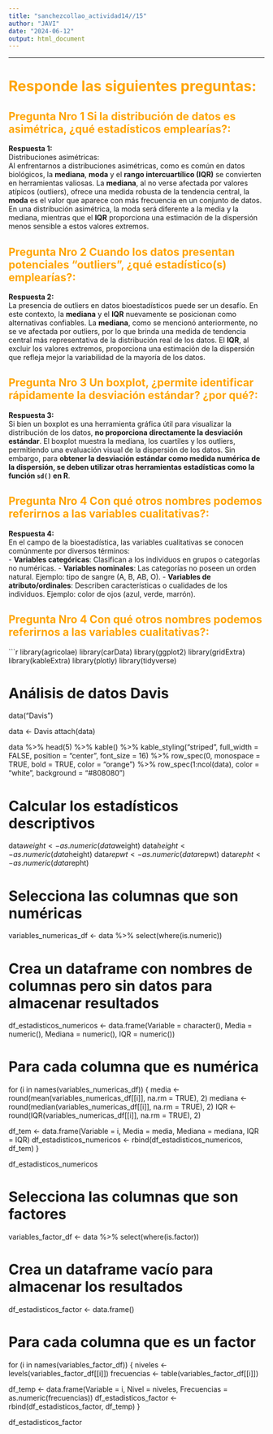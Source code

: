 ```yaml
---
title: "sanchezcollao_actividad14//15"
author: "JAVI"
date: "2024-06-12"
output: html_document
---
```


***

# <span style = "color: orange">**Responde las siguientes preguntas:** </span>

## <span style = "color: orange">**Pregunta Nro 1 Si la distribución de datos es asimétrica, ¿qué estadísticos emplearías?:** </span>

**Respuesta 1:**  
Distribuciones asimétricas:  
Al enfrentarnos a distribuciones asimétricas, como es común en datos biológicos, la **mediana**, **moda** y el **rango intercuartílico (IQR)** se convierten en herramientas valiosas. La **mediana**, al no verse afectada por valores atípicos (outliers), ofrece una medida robusta de la tendencia central, la **moda** es el valor que aparece con más frecuencia en un conjunto de datos. En una distribución asimétrica, la moda será diferente a la media y la mediana, mientras que el **IQR** proporciona una estimación de la dispersión menos sensible a estos valores extremos.

## <span style = "color: orange">**Pregunta Nro 2 Cuando los datos presentan potenciales "outliers", ¿qué estadístico(s) emplearías?:** </span>

**Respuesta 2:**  
La presencia de outliers en datos bioestadísticos puede ser un desafío. En este contexto, la **mediana** y el **IQR** nuevamente se posicionan como alternativas confiables. La **mediana**, como se mencionó anteriormente, no se ve afectada por outliers, por lo que brinda una medida de tendencia central más representativa de la distribución real de los datos. El **IQR**, al excluir los valores extremos, proporciona una estimación de la dispersión que refleja mejor la variabilidad de la mayoría de los datos.

## <span style = "color: orange">**Pregunta Nro 3 Un boxplot, ¿permite identificar rápidamente la desviación estándar? ¿por qué?:** </span>

**Respuesta 3:**  
Si bien un boxplot es una herramienta gráfica útil para visualizar la distribución de los datos, **no proporciona directamente la desviación estándar**. El boxplot muestra la mediana, los cuartiles y los outliers, permitiendo una evaluación visual de la dispersión de los datos. Sin embargo, para **obtener la desviación estándar como medida numérica de la dispersión, se deben utilizar otras herramientas estadísticas como la función `sd()` en R**.

## <span style = "color: orange">**Pregunta Nro 4 Con qué otros nombres podemos referirnos a las variables cualitativas?:** </span>

**Respuesta 4:**  
En el campo de la bioestadística, las variables cualitativas se conocen comúnmente por diversos términos:  
- **Variables categóricas**: Clasifican a los individuos en grupos o categorías no numéricas.
- **Variables nominales**: Las categorías no poseen un orden natural. Ejemplo: tipo de sangre (A, B, AB, O).
- **Variables de atributo/ordinales**: Describen características o cualidades de los individuos. Ejemplo: color de ojos (azul, verde, marrón).

## <span style = "color: orange">**Pregunta Nro 4 Con qué otros nombres podemos referirnos a las variables cualitativas?:** </span>   

```r
library(agricolae)
library(carData)
library(ggplot2)
library(gridExtra)
library(kableExtra)
library(plotly)
library(tidyverse)

# Análisis de datos Davis
data("Davis")

data <- Davis
attach(data)

data %>% 
  head(5) %>% 
  kable() %>%
  kable_styling("striped", full_width = FALSE, position = "center", font_size = 16) %>%
  row_spec(0, monospace = TRUE, bold = TRUE, color = "orange") %>%
  row_spec(1:ncol(data), color = "white", background = "#808080")

# Calcular los estadísticos descriptivos
data$weight <- as.numeric(data$weight)
data$height <- as.numeric(data$height)
data$repwt <- as.numeric(data$repwt)
data$repht <- as.numeric(data$repht)

# Selecciona las columnas que son numéricas
variables_numericas_df <- data %>%
  select(where(is.numeric))

# Crea un dataframe con nombres de columnas pero sin datos para almacenar resultados
df_estadisticos_numericos <- data.frame(Variable = character(),
                                        Media = numeric(),
                                        Mediana = numeric(),
                                        IQR = numeric())

# Para cada columna que es numérica
for (i in names(variables_numericas_df)) {
  media <- round(mean(variables_numericas_df[[i]], na.rm = TRUE), 2)
  mediana <- round(median(variables_numericas_df[[i]], na.rm = TRUE), 2)
  IQR <- round(IQR(variables_numericas_df[[i]], na.rm = TRUE), 2)

  df_tem <- data.frame(Variable = i, Media = media, Mediana = mediana, IQR = IQR)
  df_estadisticos_numericos <- rbind(df_estadisticos_numericos, df_tem)
}

df_estadisticos_numericos

# Selecciona las columnas que son factores
variables_factor_df <- data %>%
  select(where(is.factor))

# Crea un dataframe vacío para almacenar los resultados
df_estadisticos_factor <- data.frame()

# Para cada columna que es un factor
for (i in names(variables_factor_df)) {
  niveles <- levels(variables_factor_df[[i]])
  frecuencias <- table(variables_factor_df[[i]])

  df_temp <- data.frame(Variable = i, Nivel = niveles, Frecuencias = as.numeric(frecuencias))
  df_estadisticos_factor <- rbind(df_estadisticos_factor, df_temp)
}

df_estadisticos_factor
